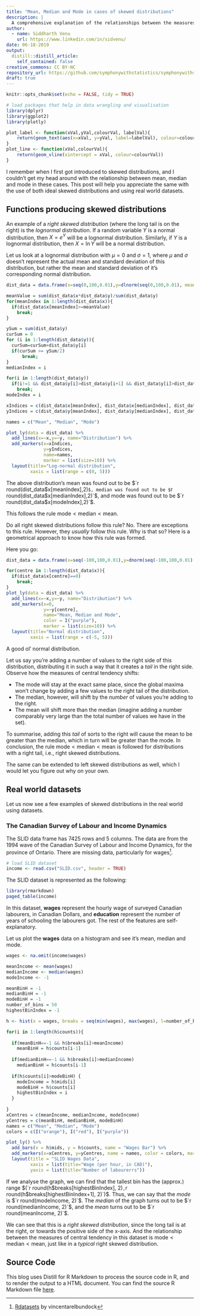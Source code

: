```yaml
---
title: "Mean, Median and Mode in cases of skewed distributions"
description: |
  A comprehensive explanation of the relationships between the measures of central tendency in skewed distributions
author:
  - name: Siddharth Venu
    url: https://www.linkedin.com/in/sidvenu/
date: 06-18-2019
output:
  distill::distill_article:
    self_contained: false
creative_commons: CC BY-NC
repository_url: https://github.com/symphonywithstatistics/symphonywithstatistics.github.io
draft: true
---
```


```r
knitr::opts_chunk$set(echo = FALSE, tidy = TRUE)

# load packages that help in data wrangling and visualisation
library(dplyr)
library(ggplot2)
library(plotly)

plot_label <- function(xVal,yVal,colourVal, labelVal){
    return(geom_text(aes(x=xVal, y=yVal, label=labelVal), colour=colourVal, angle="90", size=3))
}
plot_line <- function(xVal,colourVal){
    return(geom_vline(xintercept = xVal, colour=colourVal))
}
```

I remember when I first got introduced to skewed distributions, and I couldn't get my head around with the relationship between mean, median and mode in these cases. This post will help you appreciate the same with the use of both ideal skewed distributions and using real world datasets.

## Functions producing skewed distributions

An example of a *right skewed distribution* (where the long tail is on the right) is the *lognormal* distribution. If a random variable $Y$ is a normal distribution, then $X=e^Y$ will be a lognormal distribution. Similarly, if $Y$ is a lognormal distribution, then $X=\ln{Y}$ will be a normal distribution.

Let us look at a lognormal distribution with $\mu=0$ and $\sigma=1$, where $\mu$ and $\sigma$ doesn't represent the actual mean and standard deviation of this distribution, but rather the mean and standard deviation of it's corresponding normal distribution.

``` r
dist_data = data.frame(x=seq(0,100,0.01),y=dlnorm(seq(0,100,0.01), meanlog=0, sdlog=1))

meanValue = sum(dist_data$x*dist_data$y)/sum(dist_data$y)
for(meanIndex in 1:length(dist_data$x)){
  if(dist_data$x[meanIndex]>=meanValue)
    break;
}

ySum = sum(dist_data$y)
curSum = 0
for (i in 1:length(dist_data$y)){
  curSum=curSum+dist_data$y[i]
  if(curSum >= ySum/2)
      break;
}
medianIndex = i

for(i in 1:length(dist_data$y))
  if(i!=1 && dist_data$y[i]>dist_data$y[i+1] && dist_data$y[i]>dist_data$y[i-1])
    break;
modeIndex = i

xIndices = c(dist_data$x[meanIndex], dist_data$x[medianIndex], dist_data$x[modeIndex])
yIndices = c(dist_data$y[meanIndex], dist_data$y[medianIndex], dist_data$y[modeIndex])

names = c("Mean", "Median", "Mode")

plot_ly(data = dist_data) %>%
  add_lines(x=~x,y=~y, name="Distribution") %>%
  add_markers(x=xIndices,
              y=yIndices,
              name=names,
              marker = list(size=10)) %>%
  layout(title="Log-normal distribution",
         xaxis = list(range = c(0, 5)))
```

The above distribution's mean was found out to be $`r round(dist_data$x[meanIndex],2)`$, median was found out to be $`r round(dist_data$x[medianIndex],2)`$, and mode was found out to be $`r round(dist_data$x[modeIndex],2)`$.

This follows the rule $\text{mode}<\text{median}<\text{mean}$.

Do all right skewed distributions follow this rule? No. There are exceptions to this rule. However, they _usually_ follow this rule. Why is that so? Here is a geometrical approach to know how this rule was formed.

Here you go:

```r
dist_data = data.frame(x=seq(-100,100,0.01),y=dnorm(seq(-100,100,0.01), mean = 0, sd = 1))

for(centre in 1:length(dist_data$x)){
  if(dist_data$x[centre]==0)
    break;
}
plot_ly(data = dist_data) %>%
  add_lines(x=~x,y=~y, name="Distribution") %>%
  add_markers(x=0,
              y=~y[centre],
              name="Mean, Median and Mode",
              color = I("purple"),
              marker = list(size=10)) %>%
  layout(title="Normal distribution",
         xaxis = list(range = c(-5, 5)))
```

A good ol' normal distribution.

Let us say you're adding a number of values to the right side of this distribution, distributing it in such a way that it creates a *tail* in the right side. Observe how the measures of central tendency shifts:

* The mode will stay at the exact same place, since the global maxima won't change by adding a few values to the right tail of the distribution.
* The median, however, will shift by the *number* of values you're adding to the right.
* The mean will shift more than the median (imagine adding a number comparably very large than the total number of values we have in the set).

To summarise, adding this *tail* of sorts to the right will cause the mean to be greater than the median, which in turn will be greater than the mode. In conclusion, the rule $\text{mode}<\text{median}<\text{mean}$ is followed for distributions with a right tail, i.e., right skewed distributions.

The same can be extended to left skewed distributions as well, which I would let you figure out why on your own. 

## Real world datasets

Let us now see a few examples of skewed distributions in the real world using datasets.


### The Canadian Survey of Labour and Income Dynamics

The SLID data frame has 7425 rows and 5 columns. The data are from the 1994 wave of the Canadian Survey of Labour and Income Dynamics, for the province of Ontario. There are missing data, particularly for wages^[[Rdatasets](http://vincentarelbundock.github.io/Rdatasets/doc/carData/SLID.html) by vincentarelbundock].

```r
# load SLID dataset
income <- read.csv("SLID.csv", header = TRUE)
```

The SLID dataset is represented as the following:

```r
library(rmarkdown)
paged_table(income)
```


In this dataset, **wages** represent the hourly wage of surveyed Canadian labourers, in Canadian Dollars, and **education** represent the number of years of schooling the labourers got. The rest of the features are self-explanatory.

Let us plot the **wages** data on a histogram and see it's mean, median and mode.

```r
wages <- na.omit(income$wages)

meanIncome <- mean(wages)
medianIncome <- median(wages)
modeIncome <- -1

meanBinH = -1
medianBinH = -1
modeBinH = -1
number_of_bins = 50
highestBinIndex = -1

h <- hist(x = wages, breaks = seq(min(wages), max(wages), l=number_of_bins+1), plot = FALSE)

for(i in 1:length(h$counts)){
  
  if(meanBinH==-1 && h$breaks[i]>meanIncome)
    meanBinH = h$counts[i-1]
  
  if(medianBinH==-1 && h$breaks[i]>medianIncome)
    medianBinH = h$counts[i-1]
  
  if(h$counts[i]>modeBinH) {
    modeIncome = h$mids[i]
    modeBinH = h$counts[i]
    highestBinIndex = i
  }
  
}
xCentres = c(meanIncome, medianIncome, modeIncome)
yCentres = c(meanBinH, medianBinH, modeBinH)
names = c("Mean", "Median", "Mode")
colors = c(I("orange"), I("red"), I("purple"))

plot_ly() %>%
  add_bars(x = h$mids, y = h$counts, name = "Wages Bar") %>%
  add_markers(x=xCentres, y=yCentres, name = names, color = colors, marker = list(size=10)) %>%
  layout(title = "SLID Wages Data",
         xaxis = list(title="Wage (per hour, in CAD)"),
         yaxis = list(title="Number of labourerrs"))
```
If we analyse the graph, we can find that the tallest bin has the (approx.) range $(`r round(h$breaks[highestBinIndex], 2)`,`r round(h$breaks[highestBinIndex+1], 2)`)$. Thus, we can say that the *mode* is $`r round(modeIncome, 2)`$. The *median* of the graph turns out to be $`r round(medianIncome, 2)`$, and the *mean* turns out to be $`r round(meanIncome, 2)`$.

We can see that this is a *right skewed distribution*, since the long tail is at the right, or towards the positive side of the x-axis. And the relationship between the measures of central tendency in this dataset is $\text{mode}<\text{median}<\text{mean}$, just like in a *typical* right skewed distribution.

## Source Code {.appendix}
This blog uses Distill for R Markdown to process the source code in R, and to render the output to a HTML document. You can find the source R Markdown file [here](https://github.com/sidvenu/sidvenu.github.io/tree/master/_posts).
